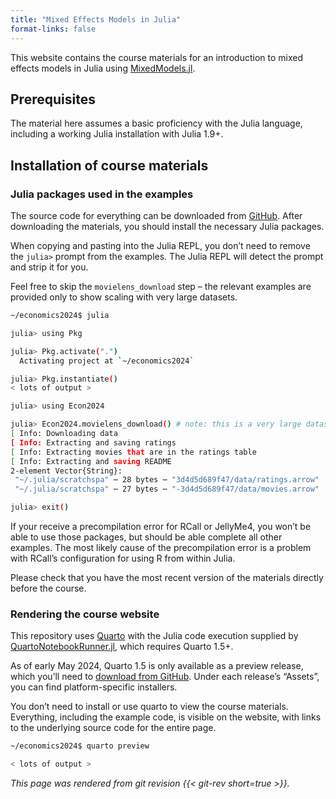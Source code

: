 ```yaml
---
title: "Mixed Effects Models in Julia"
format-links: false
---
```


This website contains the course materials for an introduction to mixed effects models in Julia using [MixedModels.jl](https://juliastats.org/MixedModels.jl/v4/).

## Prerequisites

The material here assumes a basic proficiency with the Julia language, including a working Julia installation with Julia 1.9+.

## Installation of course materials

### Julia packages used in the examples

The source code for everything can be downloaded from [GitHub](https://github.com/palday/economics2024). After downloading the materials, you should install the necessary Julia packages.

::: {.callout-tip}
When copying and pasting into the Julia REPL, you don't need to remove the `julia>` prompt from the examples.
The Julia REPL will detect the prompt and strip it for you.
:::


Feel free to skip the `movielens_download` step -- the relevant examples are provided only to show scaling with very large datasets.

```sh
~/economics2024$ julia

julia> using Pkg

julia> Pkg.activate(".")
  Activating project at `~/economics2024`

julia> Pkg.instantiate()
< lots of output >

julia> using Econ2024

julia> Econ2024.movielens_download() # note: this is a very large dataset!
[ Info: Downloading data
[ Info: Extracting and saving ratings
[ Info: Extracting movies that are in the ratings table
[ Info: Extracting and saving README
2-element Vector{String}:
 "~/.julia/scratchspa" ⋯ 28 bytes ⋯ "3d4d5d689f47/data/ratings.arrow"
 "~/.julia/scratchspa" ⋯ 27 bytes ⋯ "-3d4d5d689f47/data/movies.arrow"

julia> exit()
```

If your receive a precompilation error for RCall or JellyMe4, you won't be able to use those packages, but should be able complete all other examples. The most likely cause of the precompilation error is a problem with RCall's configuration for using R from within Julia.

::: {.callout-important}
Please check that you have the most recent version of the materials directly before the course.
:::

### Rendering the course website

This repository uses [Quarto](https://quarto.org) with the Julia code execution supplied by [QuartoNotebookRunner.jl](https://github.com/PumasAI/QuartoNotebookRunner.jl/), which requires Quarto 1.5+.

As of early May 2024, Quarto 1.5 is only available as a preview release, which you'll need to [download from GitHub](https://github.com/quarto-dev/quarto-cli/releases). Under each release's "Assets", you can find platform-specific installers.

::: {.callout-tip}
You don't need to install or use quarto to view the course materials. Everything, including the example code, is visible on the website, with links to the underlying source code for the entire page.
:::


```sh
~/economics2024$ quarto preview

< lots of output >
```

<!-- 1. Basics of fitting a mixed model in Julia
    - Limitations of MixedModels.jl (what is not available)
3. Plotting functionality for mixed models
4. Integration with other packages Effects.jl, StandardizedPredictors.jl
5. The parametric bootstrap, random effects selection -->

*This page was rendered from git revision {{< git-rev short=true >}}.*
